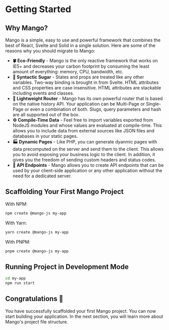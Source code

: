 # Getting Started

## Why Mango?

Mango is a simple, easy to use and powerful framework that combines the best of React, Svelte and Solid in a single solution. Here are some of the reasons why you should migrate to Mango:

- **🍀 Eco-Friendly** - Mango is the only reactive framework that works on IE5+ and decreases your carbon footprint by consuming the least amount of everything: memory, CPU, bandwidth, etc.
- **🍬 Syntactic Sugar** - States and props are treated like any other variables. Two-way binding is brought in from Svelte. HTML attributes and CSS properties are case insensitive. HTML attributes are stackable including events and classes.
- **🧭 Lightweight Router** - Mango has its own powerful router that is based on the native history API. Your application can be Multi-Page or Single-Page or even a combination of both. Slugs, query parameters and hash are all supported out of the box.
- **⚙️ Compile-Time Data** - Feel free to import variables exported from NodeJS modules and whose values are evaluated at compile-time. This allows you to include data from external sources like JSON files and databases in your static pages.
- **🏭 Dynamic Pages** - Like PHP, you can generate dyanmic pages with data precomputed on the server and send them to the client. This allows you to avoid exposing your business logic to the client. In addition, it gives you the freedom of sending custom headers and status codes.
- **📡 API Endpoints** - Mango allows you to create API endpoints that can be used by your client-side application or any other application without the need for a dedicated server.

## Scaffolding Your First Mango Project

With NPM:

```bash
npm create @mango-js my-app
```

With Yarn:

```bash
yarn create @mango-js my-app
```

With PNPM:

```bash
pnpm create @mango-js my-app
```

## Running Project in Development Mode

```bash
cd my-app
npm run start
```

## Congratulations 🎉

You have successfully scaffolded your first Mango project. You can now start building your application. In the next section, you will learn more about Mango's project file structure.

